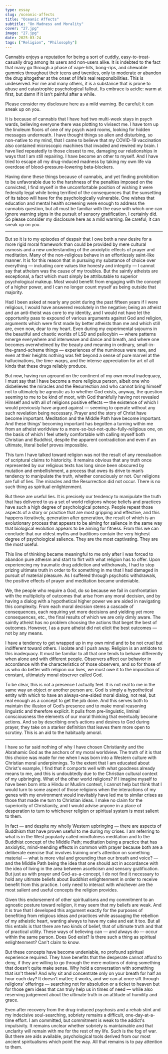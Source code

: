 ```yaml
---
type: essay
slug: /oceanic-affects
title: "Oceanic Affects"
subtitle: "On Madness and Morality"
cover: "27.jpg"
image: "27.jpg"
date: 2025-03-24
tags: ["Religion", "Philosophy"]
---
```



Cannabis enjoys a reputation for being a sort of cuddly, easy-to-treat-casually drug among its users and non-users alike. It is indebted to the fact that many go through a phase of vape-hits, bong-rips, and chewable gummies throughout their teens and twenties, only to moderate or abandon the drug altogether at the onset of life’s real responsibilities. This is undeserved. For me and many others, it is a substance that is prone to abuse and catastrophic psychological fallout. Its embrace is acidic: warm at first, but damn if it isn’t painful after a while.

<Sidebar>
    Please consider my disclosure here as a mild warning. Be careful; it can
    sneak up on you.
</Sidebar>

It is because of cannabis that I have had two multi-week stays in psych wards, believing everyone there was plotting to vivisect me. I have torn up the linoleum floors of one of my psych ward rooms, looking for hidden messages underneath. I have thought things so alien and disturbing, so non-native to my mind, that I came to believe that my COVID-19 vaccination also contained microscopic machines that invaded and rewired my brain. I have lied repeatedly to those closest to me, damaging our relationships in ways that I am still repairing. I have become an other to myself. And I have tried to escape all my drug-induced madness by taking my own life via overdose of blood-pressure-lowering beta-blockers.

Having done these things because of cannabis, and yet finding prohibition to be unfavorable due to the harshness of the penalties imposed on the convicted, I find myself in the uncomfortable position of wishing it were federally legal while being terrified of the consequences that the sunsetting of its taboo will have for the psychologically vulnerable. One wishes that education and mental health screening were enough to address the cannabis question, but all must be familiar with the ease with which one can ignore warning signs in the pursuit of sensory gratification. I certainly did. So please consider my disclosure here as a mild warning. Be careful; it can sneak up on you.

<Newsletter />

---

But so it is to my episodes of despair that I owe both a new desire for a more rigid moral framework than could be provided by mere cultural osmosis and a new understanding of the anxiolytic effects of prayer and meditation. Many of the non-religious behave in an effortlessly saint-like manner. It is for this reason that in pursuing my substance of choice over everything — including core values like honesty and integrity — I cannot say that atheism was the cause of my troubles. But the saintly atheists are exceptional, a fact which must simply be attributable to superior psychological makeup. Most would benefit from engaging with the concept of a higher power, and I can no longer count myself as being outside that majority.

Had I been asked at nearly any point during the past fifteen years if I were religious, I would have answered resolutely in the negative; being an atheist and an anti-theist was core to my identity, and I would not have let the opportunity pass to expound of various arguments against God and religion, arguments which were first made by better atheists than me and which still are, even now, dear to my heart. Even during my experimental sojourns in the beautiful and chaotic worlds of LSD and psilocybin — where patterns emerge everywhere and interweave and dance and breath, and where one becomes overwhelmed by the beauty and meaning in ordinary, small-in-the-grand-scheme things — experiences of the numinous were rare, and even at their heights nothing was felt beyond a sense of pure marvel at the hallucinations, the time-warps, and the intense appreciation for art of all kinds that these drugs reliably produce.

But now, having run aground on the continent of my own moral inadequacy, I must say that I have become a more religious person, albeit one who disbelieves the miracles and the Resurrection and who cannot bring himself not to ultimately be agnostic as to whether God exists, anyway, the question seeming to me to be kind of moot, with God thankfully having not revealed Himself and with all of religions positive effects — the existence of which I would previously have argued against — seeming to operate without any such revelation being necessary. Prayer and the story of Christ have become important. Meditation and the Middle Path have become important. And these things’ becoming important has begotten a turning within me from an atheist worldview to a more-so-but-not-quite-fully-religious one, on the basis of which I feel utterly comfortable with calling myself both Christian and Buddhist, despite the apparent contradiction and even if an ultimate, literal belief proves impossible.

This turn I have talked toward religion was not the result of any reevaluation of scriptural claims to historicity. It remains obvious that any truth once represented by our religious texts has long since been obscured by mutation and embellishment, a process that owes its drive to man’s tendency to manipulate the truth, whether consciously or not. Our religions are full of lies. The miracles and the Resurrection did not occur. There is no such thing as spiritual enlightenment.

But these are useful lies. It is precisely our tendency to manipulate the truth that has delivered to us a set of world religions whose beliefs and practices have such a high degree of psychological potency. People repeat those aspects of a story or practice that are most gripping and effective, and this happens iteratively, generation after generation, the result of which is an evolutionary process that appears to be aiming for salience in the same way that biological evolution appears to be aiming for fitness. From this we can conclude that our oldest myths and traditions contain the very highest degree of psychological salience. They are the most captivating. They are the most useful.

This line of thinking became meaningful to me only after I was forced to abandon pure atheism and start to flirt with what religion has to offer. Upon experiencing my traumatic drug addiction and withdrawals, I had to stop prizing ultimate truth in order to fix something in me that I had damaged in pursuit of material pleasure. As I suffered through psychotic withdrawals, the positive effects of prayer and meditation became undeniable.

We, the people who require a God, do so because we fail in confrontation with the multiplicity of outcomes that arise from any moral decision, and by having a dialog with a hypothetical higher power we are aided in navigating this complexity. From each moral decision stems a cascade of consequences, each requiring yet more decisions and yielding yet more consequences, etc., the final results of which we are only dimly aware. The saintly atheist has no problem choosing the actions that beget the best of outcomes. However, I as a pure atheist did not elicit the best outcomes — not by any means.

I have a tendency to get wrapped up in my own mind and to be not cruel but indifferent toward others. I isolate and I push away. Religion is an antidote to this inadequacy. It must be familiar to all that one tends to behave differently when alone and with different people. Observers affect our behavior in accordance with the characteristics of those observers, and so for those of us who do better with religion our lives, we must owe it to the imposition of constant, ultimately moral observer called God.

To be clear, this is not a presence I actually feel. It is not real to me in the same way an object or another person are. God is simply a hypothetical entity with which to have an always-one-sided moral dialog, not real, but real enough as a concept to get the job done. And this serves both to maintain the illusion of God’s presence and to make moral reasoning linguistic and therefore explicit. It pulls from pre-linguistic, liminal consciousness the elements of our moral thinking that eventually become actions. And so by describing one’s actions and desires to God during prayer, they take on a starker definition that leaves them more open to scrutiny. This is an aid to the habitually amoral.

---

I have so far said nothing of why I have chosen Christianity and the Abrahamic God as the anchors of my moral worldview. The truth of it is that this choice was made for me when I was born into a Western culture with Christian moral underpinnings. To the extent that I am educated about Christ's example, I find that it comports well with what goodness already means to me, and this is undoubtedly due to the Christian cultural context of my upbringing. What of the other world religions? If I imagine myself to have been born into a Hindu or Muslim context, I cannot help but think that I would turn to some aspect of those religions when the interactions of my genes with my environment would inevitably have led me to similar crises as those that made me turn to Christian ideas. I make no claim for the superiority of Christianity, and I would advise anyone in a place of desperation to turn to whichever religion or spiritual system is most salient to them.

In fact — and despite my wholly Western upbringing — there are aspects of Buddhism that have proven useful to me during my crises. I am referring to what is in the West popularly called mindfulness meditation and to the Buddhist concept of the Middle Path; meditation being a practice that has anxiolytic, mind-mending effects in common with prayer because both are a deliberate exercise that involves training one's attention on something material — what is more vital and grounding than our breath and voice? — and the Middle Path being the idea that one should act in accordance with the idea of living in the area between asceticism and sensory gratification. But just as with prayer and God-as-a-concept, I do not find it necessary to hold any ultimate beliefs about Buddhist enlightenment in order to receive benefit from this practice. I only need to interact with whichever are the most salient and useful concepts the religion provides.

Given this endorsement of other spiritualisms and my commitment to an agnostic posture toward religion, it may seem that my beliefs are weak. And it is true that I developed this argument exactly for the purposes of benefiting from religious ideas and practices while assuaging the rebellion of my atheistic heart, wanting always to have my cake and eat it too. But all this entails is that there are two kinds of belief, that of ultimate truth and that of practical utility. These ways of believing can — and always do — occur within the same person. Does God exist? Is there such a thing as spiritual enlightenment? Can't claim to know.

But these concepts have become undeniable, no profound spiritual experience required. They have benefits that the desperate cannot afford to deny, if they are willing to go through the mere motions of doing something that doesn't quite make sense. Why hold a conversation with something that isn't there? And why sit and concentrate only on your breath for half an hour each day? It doesn't matter; it works, and we can at once sift through religions' offerings — searching not for absolution or a ticket to heaven but for those gem ideas that can truly help us in times of need — while also reserving judgement about the ultimate truth in an attitude of humility and grace.

Even after recovery from the drug-induced psychosis and a rehab stint and my indecisive soul-searching, sobriety remains a difficult, one-day-at-a-time effort. I am committed, but commitment is weak to the addict's impulsivity. It remains unclear whether sobriety is maintainable and that unclarity will remain with me for the rest of my life. Such is the fog of war. But there are aids available, psychological tools derived from our most ancient spiritualisms which point the way. All that remains is to pay attention to them.
